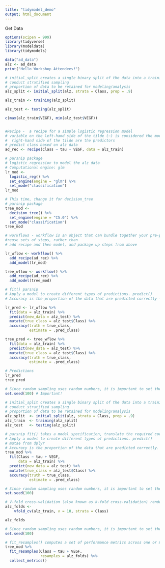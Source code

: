 ```yaml
---
title: "tidymodel_demo"
output: html_document
---
```



Get Data
```r
options(scipen = 999)
library(tidyverse)
library(modeldata)
library(tidymodels)

data("ad_data")
alz <- ad_data
print("Hello Workshop Attendees!")
```


```r

# initial_split creates a single binary split of the data into a training set and testing set.
# conduct stratified sampling
# proportion of data to be retained for modeling/analysis
alz_split <- initial_split(alz, strata = Class, prop = .9)

alz_train <- training(alz_split)

alz_test <- testing(alz_split)

c(max(alz_train$VEGF), min(alz_test$VEGF)) 


#Recipe -  a recipe for a simple logistic regression model
# variable on the left-hand side of the tilde (~) is considered the model outcome
#  right-hand side of the tilde are the predictors
# predict class based on alz data
ad_rec <- recipe(Class ~ tau + VEGF, data = alz_train)

# parsnip package
# logistic regression to model the alz data
# Computational engine: glm
lr_mod <- 
  logistic_reg() %>% 
  set_engine(engine = "glm") %>% 
  set_mode("classification")
lr_mod
```

```r
# This time, change it for decision_tree
# parsnip package
tree_mod <- 
  decision_tree() %>% 
  set_engine(engine = "C5.0") %>% 
  set_mode("classification")
tree_mod 
```
```r
# workflows - workflow is an object that can bundle together your pre-processing, modeling, and post-processing requests, recipe and parsnip model, these can be combined into a workflow
#reuse sets of steps, rather than
# add recipe and then model, and package up steps from above

lr_wflow <- workflow() %>% 
  add_recipe(ad_rec) %>% 
  add_model(lr_mod)

tree_wflow <- workflow() %>% 
  add_recipe(ad_rec) %>% 
  add_model(tree_mod)
```


```r
# fit() parsnip
# Apply a model to create different types of predictions. predict()
# Accuracy is the proportion of the data that are predicted correctly - yardstick

lr_pred <- lr_wflow %>% 
  fit(data = alz_train) %>% 
  predict(new_data = alz_test) %>% 
  mutate(true_class = alz_test$Class) %>% 
  accuracy(truth = true_class, 
           estimate = .pred_class)

tree_pred <- tree_wflow %>% 
  fit(data = alz_train) %>% 
  predict(new_data = alz_test) %>% 
  mutate(true_class = alz_test$Class) %>% 
  accuracy(truth = true_class, 
           estimate = .pred_class)

# Predictions
lr_pred
tree_pred
```




```r
# Since random sampling uses random numbers, it is important to set the random number seed.
set.seed(100) # Important!

# initial_split creates a single binary split of the data into a training set and testing set.
# conduct stratified sampling
# proportion of data to be retained for modeling/analysis
alz_split  <- initial_split(alz, strata = Class, prop = .9)
alz_train  <- training(alz_split)
alz_test   <- testing(alz_split)

# parsnip fit() takes a model specification, translate the required code by substituting arguments, and execute the model fit routine
# Apply a model to create different types of predictions. predict()
# mutae from dplyr
# Accuracy is the proportion of the data that are predicted correctly. yardstick
tree_mod %>% 
  fit(Class ~ tau + VEGF, 
      data = alz_train) %>% 
  predict(new_data = alz_test) %>% 
  mutate(true_class = alz_test$Class) %>% 
  accuracy(truth = true_class, 
           estimate = .pred_class)
```


```r
# Since random sampling uses random numbers, it is important to set the random number seed.
set.seed(100)

# V-fold cross-validation (also known as k-fold cross-validation) randomly splits the data into V groups of roughly equal size (called "folds") - rsample
alz_folds <- 
    vfold_cv(alz_train, v = 10, strata = Class)

alz_folds
```



```r
# Since random sampling uses random numbers, it is important to set the random number seed.
set.seed(100)

# fit_resamples() computes a set of performance metrics across one or more resamples. used for fitting a single model+recipe or model+formula combination across many resamples - tune
tree_mod %>% 
  fit_resamples(Class ~ tau + VEGF, 
                resamples = alz_folds) %>% 
  collect_metrics()
```